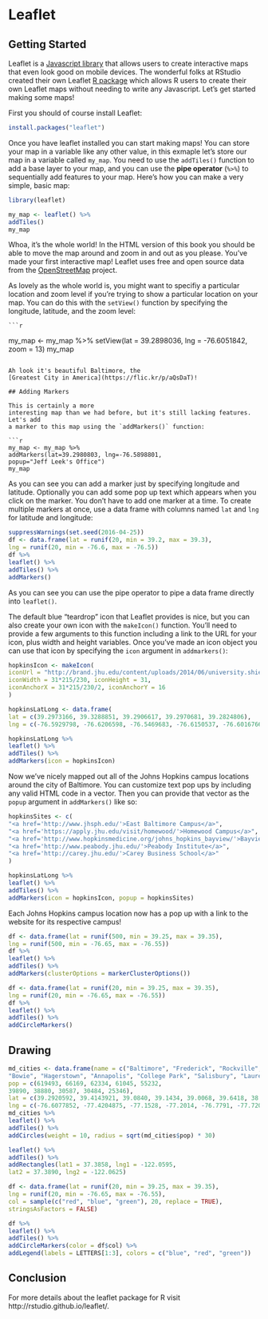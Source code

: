 # Leaflet

## Getting Started

Leaflet is a [Javascript library](http://leafletjs.com/) that allows users to
create interactive maps that even look good on mobile devices. The wonderful
folks at RStudio created their own Leaflet [R package](https://github.com/rstudio/leaflet)
which allows R users to create their own Leaflet maps without needing to write
any Javascript. Let's get started making some maps!

First you should of course install Leaflet:

```r
install.packages("leaflet")
```

Once you have leaflet installed you can start making maps! You can store your
map in a variable like any other value, in this exmaple let's store our map in
a variable called `my_map`. You need to use the `addTiles()` function to add
a base layer to your map, and you can use the **pipe operator** (`%>%`) to
sequentially add features to your map. Here's how you can make a very simple,
basic map:

```r
library(leaflet)

my_map <- leaflet() %>%
addTiles()
my_map
```

Whoa, it's the whole world! In the HTML version of this book you should be able
to move the map around and zoom in and out as you please. You've made your first
interactive map! Leaflet uses free and open source data from the
[OpenStreetMap](https://www.openstreetmap.org/) project.

As lovely as the whole world is, you might want to specifiy a particular 
location and zoom level if you're trying to show a particular location on your
map. You can do this with the `setView()` function by specifying the longitude,
latitude, and the zoom level:
    
    ```r
my_map <- my_map %>%
    setView(lat = 39.2898036, lng = -76.6051842, zoom = 13)
my_map
```

Ah look it's beautiful Baltimore, the
[Greatest City in America](https://flic.kr/p/aQsDaT)! 

## Adding Markers

This is certainly a more
interesting map than we had before, but it's still lacking features. Let's add
a marker to this map using the `addMarkers()` function:

```r
my_map <- my_map %>%
addMarkers(lat=39.2980803, lng=-76.5898801, 
popup="Jeff Leek's Office")
my_map
```

As you can see you can add a marker just by specifying longitude and latitude.
Optionally you can add some pop up text which appears when you click on the
marker. You don't have to add one marker at a time. To create multiple markers
at once, use a data frame with columns named `lat` and `lng` for latitude and
longitude:

```r
suppressWarnings(set.seed(2016-04-25))
df <- data.frame(lat = runif(20, min = 39.2, max = 39.3),
lng = runif(20, min = -76.6, max = -76.5))
df %>% 
leaflet() %>%
addTiles() %>%
addMarkers()
```

As you can see you can use the pipe operator to pipe a data frame directly into
`leaflet()`.

The default blue "teardrop" icon that Leaflet provides is nice, but you can also
create your own icon with the `makeIcon()` function. You'll need to provide a
few arguments to this function including a link to the URL for your icon, plus
width and height variables. Once you've made an icon object you can use that
icon by specifying the `icon` argument in `addmarkers()`:

```r
hopkinsIcon <- makeIcon(
iconUrl = "http://brand.jhu.edu/content/uploads/2014/06/university.shield.small_.blue_.png",
iconWidth = 31*215/230, iconHeight = 31,
iconAnchorX = 31*215/230/2, iconAnchorY = 16
)

hopkinsLatLong <- data.frame(
lat = c(39.2973166, 39.3288851, 39.2906617, 39.2970681, 39.2824806),
lng = c(-76.5929798, -76.6206598, -76.5469683, -76.6150537, -76.6016766))

hopkinsLatLong %>% 
leaflet() %>%
addTiles() %>%
addMarkers(icon = hopkinsIcon)
```

Now we've nicely mapped out all of the Johns Hopkins campus locations around the
city of Baltimore.
You can customize text pop ups by including any valid HTML code in a vector.
Then you can provide that vector as the `popup` argument in `addMarkers()` like
so:

```r
hopkinsSites <- c(
"<a href='http://www.jhsph.edu/'>East Baltimore Campus</a>",
"<a href='https://apply.jhu.edu/visit/homewood/'>Homewood Campus</a>",
"<a href='http://www.hopkinsmedicine.org/johns_hopkins_bayview/'>Bayview Medical Center</a>",
"<a href='http://www.peabody.jhu.edu/'>Peabody Institute</a>",
"<a href='http://carey.jhu.edu/'>Carey Business School</a>"
)

hopkinsLatLong %>% 
leaflet() %>%
addTiles() %>%
addMarkers(icon = hopkinsIcon, popup = hopkinsSites)
```

Each Johns Hopkins campus location now has a pop up with a link to the website
for its respective campus!



```r
df <- data.frame(lat = runif(500, min = 39.25, max = 39.35),
lng = runif(500, min = -76.65, max = -76.55))
df %>% 
leaflet() %>%
addTiles() %>%
addMarkers(clusterOptions = markerClusterOptions())
```

```r
df <- data.frame(lat = runif(20, min = 39.25, max = 39.35),
lng = runif(20, min = -76.65, max = -76.55))
df %>% 
leaflet() %>%
addTiles() %>%
addCircleMarkers()
```

## Drawing

```r
md_cities <- data.frame(name = c("Baltimore", "Frederick", "Rockville", "Gaithersburg", 
"Bowie", "Hagerstown", "Annapolis", "College Park", "Salisbury", "Laurel"),
pop = c(619493, 66169, 62334, 61045, 55232,
39890, 38880, 30587, 30484, 25346),
lat = c(39.2920592, 39.4143921, 39.0840, 39.1434, 39.0068, 39.6418, 38.9784, 38.9897, 38.3607, 39.0993),
lng = c(-76.6077852, -77.4204875, -77.1528, -77.2014, -76.7791, -77.7200, -76.4922, -76.9378, -75.5994, -76.8483))
md_cities %>%
leaflet() %>%
addTiles() %>%
addCircles(weight = 10, radius = sqrt(md_cities$pop) * 30)
```

```r
leaflet() %>%
addTiles() %>%
addRectangles(lat1 = 37.3858, lng1 = -122.0595, 
lat2 = 37.3890, lng2 = -122.0625)
```

```r
df <- data.frame(lat = runif(20, min = 39.25, max = 39.35),
lng = runif(20, min = -76.65, max = -76.55),
col = sample(c("red", "blue", "green"), 20, replace = TRUE),
stringsAsFactors = FALSE)

df %>%
leaflet() %>%
addTiles() %>%
addCircleMarkers(color = df$col) %>%
addLegend(labels = LETTERS[1:3], colors = c("blue", "red", "green"))
```

## Conclusion

For more details about the leaflet package for R 
visit http://rstudio.github.io/leaflet/.
